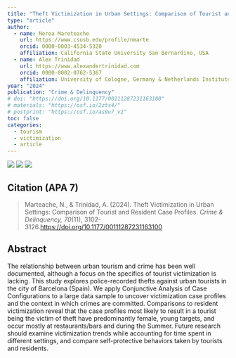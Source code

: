 ```yaml
---
title: "Theft Victimization in Urban Settings: Comparison of Tourist and Resident Case Profiles"
type: "article"
author:  
  - name: Nerea Mareteache
    url: https://www.csusb.edu/profile/nmarte
    orcid: 0000-0003-4534-5320
    affiliation: California State University San Bernardino, USA
  - name: Alex Trinidad
    url: https://www.alexandertrinidad.com 
    orcid: 0000-0002-0762-5367
    affiliation: University of Cologne, Germany & Netherlands Institute for the Study of Crime and Law Enforcement (NSCR)
year: "2024"
publication: "Crime & Delinquency"
# doi: "https://doi.org/10.1177/00111287231163100"
# materials: "https://osf.io/2zts4/"
# postprint: "https://osf.io/as9u7_v1"
toc: false
categories:
  - tourism
  - victimization
  - article
---
```



[![](https://img.shields.io/badge/Final_Version-Published_Version-blue)](https://doi.org/10.1177/00111287231163100) [![](https://img.shields.io/badge/PDF-Green_Open_Access_Version-darkgreen)](https://osf.io/as9u7_v1) [![](https://img.shields.io/badge/Documents-Supplementary_Materials-darkred)](https://osf.io/2zts4/) 

## Citation (APA 7)

> Marteache, N., & Trinidad, A. (2024). Theft Victimization in Urban Settings: Comparison of Tourist and Resident Case Profiles. *Crime & Delinquency, 70*(11), 3102-3126.<https://doi.org/10.1177/00111287231163100>


## Abstract
The relationship between urban tourism and crime has been well documented, although a focus on the specifics of tourist victimization is lacking. This study explores police-recorded thefts against urban tourists in the city of Barcelona (Spain). We apply Conjunctive Analysis of Case Configurations to a large data sample to uncover victimization case profiles and the context in which crimes are committed. Comparisons to resident victimization reveal that the case profiles most likely to result in a tourist being the victim of theft have predominantly female, young targets, and occur mostly at restaurants/bars and during the Summer. Future research should examine victimization trends while accounting for time spent in different settings, and compare self-protective behaviors taken by tourists and residents.
